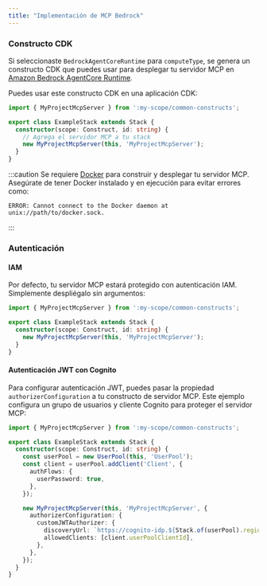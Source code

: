 ```yaml
---
title: "Implementación de MCP Bedrock"
---
```




### Constructo CDK

Si seleccionaste `BedrockAgentCoreRuntime` para `computeType`, se genera un constructo CDK que puedes usar para desplegar tu servidor MCP en [Amazon Bedrock AgentCore Runtime](https://docs.aws.amazon.com/bedrock-agentcore/latest/devguide/agents-tools-runtime.html).

Puedes usar este constructo CDK en una aplicación CDK:

```ts {6}
import { MyProjectMcpServer } from ':my-scope/common-constructs';

export class ExampleStack extends Stack {
  constructor(scope: Construct, id: string) {
    // Agrega el servidor MCP a tu stack
    new MyProjectMcpServer(this, 'MyProjectMcpServer');
  }
}
```

:::caution
Se requiere [Docker](https://www.docker.com/) para construir y desplegar tu servidor MCP. Asegúrate de tener Docker instalado y en ejecución para evitar errores como:

```
ERROR: Cannot connect to the Docker daemon at unix://path/to/docker.sock.
```
:::

### Autenticación

#### IAM

Por defecto, tu servidor MCP estará protegido con autenticación IAM. Simplemente despliégalo sin argumentos:

```ts {5}
import { MyProjectMcpServer } from ':my-scope/common-constructs';

export class ExampleStack extends Stack {
  constructor(scope: Construct, id: string) {
    new MyProjectMcpServer(this, 'MyProjectMcpServer');
  }
}
```

#### Autenticación JWT con Cognito

Para configurar autenticación JWT, puedes pasar la propiedad `authorizerConfiguration` a tu constructo de servidor MCP. Este ejemplo configura un grupo de usuarios y cliente Cognito para proteger el servidor MCP:

```ts {14-17}
import { MyProjectMcpServer } from ':my-scope/common-constructs';

export class ExampleStack extends Stack {
  constructor(scope: Construct, id: string) {
    const userPool = new UserPool(this, 'UserPool');
    const client = userPool.addClient('Client', {
      authFlows: {
        userPassword: true,
      },
    });

    new MyProjectMcpServer(this, 'MyProjectMcpServer', {
      authorizerConfiguration: {
        customJWTAuthorizer: {
          discoveryUrl: `https://cognito-idp.${Stack.of(userPool).region}.amazonaws.com/${userPool.userPoolId}/.well-known/openid-configuration`,
          allowedClients: [client.userPoolClientId],
        },
      },
    });
  }
}
```